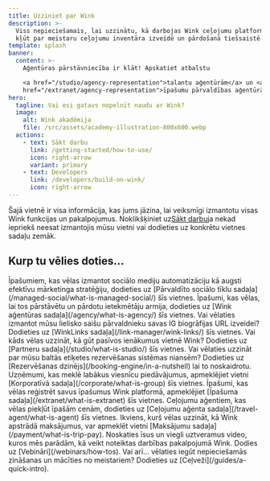 ```yaml
---
title: Uzziniet par Wink
description: >-
  Viss nepieciešamais, lai uzzinātu, kā darbojas Wink ceļojumu platforma un kā
  kļūt par meistaru ceļojumu inventāra izveidē un pārdošanā tiešsaistē.
template: splash
banner:
  content: >-
    Aģentūras pārstāvniecība ir klāt! Apskatiet atbalstu

    <a href="/studio/agency-representation">talantu aģentūrām</a> un <a
    href="/extranet/agency-representation">īpašumu pārvaldības aģentūrām</a>.
hero:
  tagline: Vai esi gatavs nopelnīt naudu ar Wink?
  image:
    alt: Wink akadēmija
    file: /src/assets/academy-illustration-800x600.webp
  actions:
    - text: Sākt darbu
      link: /getting-started/how-to-use/
      icon: right-arrow
      variant: primary
    - text: Developers
      link: /developers/build-on-wink/
      icon: right-arrow
---
```


Šajā vietnē ir visa informācija, kas jums jāzina, lai veiksmīgi izmantotu visas Wink funkcijas un pakalpojumus. Noklikšķiniet uz[Sākt darbu](/getting-started/how-to-use)ja nekad iepriekš neesat izmantojis mūsu vietni vai dodieties uz konkrētu vietnes sadaļu zemāk.

## Kurp tu vēlies doties...

<CardGrid stagger>
  <Card title="Pārvaldīts sociālais tīkls" icon="seti:info">
    Īpašumiem, kas vēlas izmantot sociālo mediju automatizāciju kā augsti efektīvu mārketinga stratēģiju, dodieties uz [Pārvaldīto sociālo tīklu sadaļa](/managed-social/what-is-managed-social/) šīs vietnes.
  </Card>

  <Card title="Wink aģentūra" icon="seti:info">
    Īpašumi, kas vēlas, lai tos pārstāvētu un pārdotu ietekmētāju armija, dodieties uz [Wink aģentūras sadaļa](/agency/what-is-agency/) šīs vietnes.
  </Card>

  <Card title="WinkLinks" icon="seti:info">
    Vai vēlaties izmantot mūsu lielisko saišu pārvaldnieku savas IG biogrāfijas URL izveidei? Dodieties uz [WinkLinks sadaļa](/link-manager/wink-links/) šīs vietnes.
  </Card>

  <Card title="Filiāles" icon="seti:info">
    Vai kāds vēlas uzzināt, kā gūt pasīvos ienākumus vietnē Wink? Dodieties uz [Partneru sadaļa](/studio/what-is-studio/) šīs vietnes.
  </Card>

  <Card title="Rezervēšanas dzinējs" icon="seti:info">
    Vai vēlaties uzzināt par mūsu baltās etiķetes rezervēšanas sistēmas niansēm? Dodieties uz [Rezervēšanas dzinējs](/booking-engine/in-a-nutshell) lai to noskaidrotu.
  </Card>

  <Card title="Korporācijas" icon="seti:info">
    Uzņēmumi, kas meklē labākus viesnīcu piedāvājumus, apmeklējiet vietni [Korporatīvā sadaļa](/corporate/what-is-group) šīs vietnes.
  </Card>

  <Card title="Īpašumi" icon="seti:info">
    Īpašumi, kas vēlas reģistrēt savus īpašumus Wink platformā, apmeklējiet [Īpašuma sadaļa](/extranet/what-is-extranet) šīs vietnes.
  </Card>

  <Card title="Ceļojumu aģenti" icon="seti:info">
    Ceļojumu aģentiem, kas vēlas piekļūt īpašām cenām, dodieties uz [Ceļojumu aģenta sadaļa](/travel-agent/what-is-agent) šīs vietnes.
  </Card>

  <Card title="Maksājumi" icon="seti:info">
    Ikviens, kurš vēlas uzzināt, kā Wink apstrādā maksājumus, var apmeklēt vietni [Maksājumu sadaļa](/payment/what-is-trip-pay).
  </Card>

  <Card title="Vebināri" icon="seti:info">
    Noskaties īsus un viegli uztveramus video, kuros mēs parādām, kā veikt noteiktas darbības pakalpojumā Wink. Dodies uz [Vebināri](/webinars/how-tos).
  </Card>

  <Card title="Ceļveži" icon="seti:info">
    Vai arī... vēlaties iegūt nepieciešamās zināšanas un mācīties no meistariem? Dodieties uz [Ceļveži](/guides/a-quick-intro).
  </Card>
</CardGrid>

